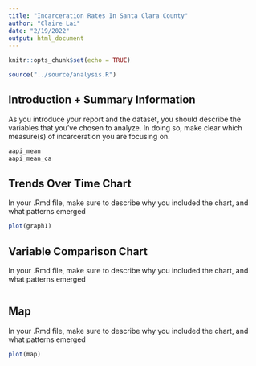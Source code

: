 ```yaml
---
title: "Incarceration Rates In Santa Clara County"
author: "Claire Lai"
date: "2/19/2022"
output: html_document
---
```


```r
knitr::opts_chunk$set(echo = TRUE)
```

```r
source("../source/analysis.R")
```

## Introduction + Summary Information

As you introduce your report and the dataset, you should describe the variables that you've chosen to analyze. In doing so, make clear which measure(s) of incarceration you are focusing on. 

```r
aapi_mean
aapi_mean_ca
```

## Trends Over Time Chart

In your .Rmd file, make sure to describe why you included the chart, and what patterns emerged

```r
plot(graph1)
```

## Variable Comparison Chart

In your .Rmd file, make sure to describe why you included the chart, and what patterns emerged

```r

```

## Map

In your .Rmd file, make sure to describe why you included the chart, and what patterns emerged

```r
plot(map)
```
